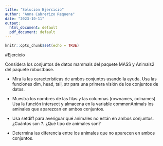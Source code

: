 ```yaml
---
title: "Solución Ejercicio"
author: "Anna Cabrerizo Requena"
date: "2023-10-11"
output:
  html_document: default
  pdf_document: default
---
```


```r
knitr::opts_chunk$set(echo = TRUE)
```

#Ejercicio

Considera los conjuntos de datos mammals del paquete MASS y Animals2 del paquete robustbase.

* Mira la las características de ambos conjuntos usando la ayuda.
Usa las funciones dim, head, tail, str para una primera visión de los conjuntos de datos.

* Muestra los nombres de las filas y las columnas (rownames, colnames)
Usa la función intersect y almacena en la variable commonAnimals los aminales que aparezcan en ambos conjuntos.

* Usa setdiff para averiguar qué animales no están en ambos conjuntos. ¿Cuántos son ?. ¿Qué tipo de animales son?

* Determina las diferencia entre los animales que no aparecen en ambos conjuntos.



